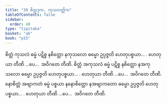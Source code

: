 ```yaml
---
title: "39 စိတ္တဒုက, ကုသလတ္တိက"
tableOfContents: false
sidebar:
  order: 40
type: "tipitaka"
basket: "ab"
book: "p15"
---
```



<DynamicBreadcrumb />

<Division number="48" book="p15" e="ch" v="40" p="228">

<Paragraph number="142" book="p15">
စိတ္တံ ကုသလံ ဓမ္မံ ပဋိစ္စ နစိတ္တော နကုသလော ဓမ္မော ဥပ္ပဇ္ဇတိ ဟေတုပစ္စယာ… . ဟေတုယာ တီဏိ …ပေ…  အဝိဂတေ တီဏိ.
</Paragraph>

<Paragraph number="143" book="p15">
စိတ္တံ အကုသလံ ဓမ္မံ ပဋိစ္စ နစိတ္တော နအကုသလော ဓမ္မော ဥပ္ပဇ္ဇတိ ဟေတုပစ္စယာ… . ဟေတုယာ တီဏိ …ပေ…  အဝိဂတေ တီဏိ.
</Paragraph>

<Paragraph number="144" book="p15">
နောစိတ္တံ အဗျာကတံ ဓမ္မံ ပစ္စယာ နနောစိတ္တော နအဗျာကတော ဓမ္မော ဥပ္ပဇ္ဇတိ ဟေတုပစ္စယာ… . ဟေတုယာ တီဏိ …ပေ…  အဝိဂတေ တီဏိ.
</Paragraph>
</Division>